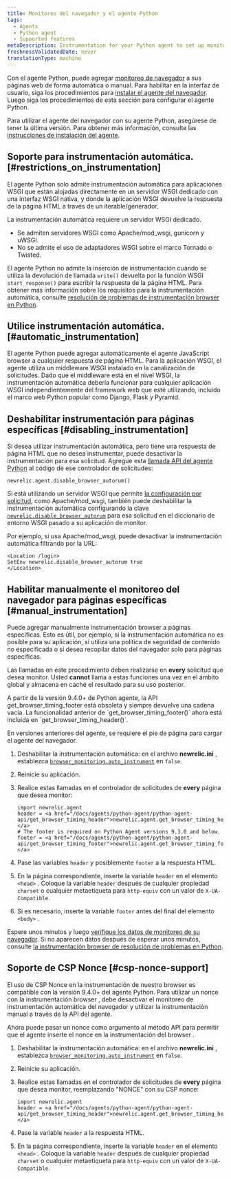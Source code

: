 ```yaml
---
title: Monitoreo del navegador y el agente Python
tags:
  - Agents
  - Python agent
  - Supported features
metaDescription: Instrumentation for your Python agent to set up monitoring with browser instrumentation.
freshnessValidatedDate: never
translationType: machine
---
```


Con el agente Python, puede agregar [monitoreo de navegador](/docs/browser/new-relic-browser/getting-started/introduction-new-relic-browser) a sus páginas web de forma automática o manual. Para habilitar <InlinePopover type="browser"/>en la interfaz de usuario, siga los procedimientos para [instalar el agente del navegador](/docs/browser/new-relic-browser/installation/install-new-relic-browser-agent). Luego siga los procedimientos de esta sección para configurar el agente Python.

Para utilizar el agente del navegador con su agente Python, asegúrese de tener la última versión. Para obtener más información, consulte las [instrucciones de instalación del agente](/docs/agents/python-agent/installation-and-configuration/python-agent-installation).

## Soporte para instrumentación automática. [#restrictions_on_instrumentation]

El agente Python solo admite instrumentación automática para aplicaciones WSGI que están alojadas directamente en un servidor WSGI dedicado con una interfaz WSGI nativa, y donde la aplicación WSGI devuelve la respuesta de la página HTML a través de un iterable/generador.

La instrumentación automática requiere un servidor WSGI dedicado.

* Se admiten servidores WSGI como Apache/mod_wsgi, gunicorn y uWSGI.
* No se admite el uso de adaptadores WSGI sobre el marco Tornado o Twisted.

El agente Python no admite la inserción de instrumentación cuando se utiliza la devolución de llamada `write()` devuelta por la función WSGI `start_response()` para escribir la respuesta de la página HTML. Para obtener más información sobre los requisitos para la instrumentación automática, consulte [resolución de problemas de instrumentación browser en Python](/docs/agents/python-agent/troubleshooting/troubleshooting-page-load-timing-python).

## Utilice instrumentación automática. [#automatic_instrumentation]

El agente Python puede agregar automáticamente el agente JavaScript browser a cualquier respuesta de página HTML. Para la aplicación WSGI, el agente utiliza un middleware WSGI instalado en la canalización de solicitudes. Dado que el middleware está en el nivel WSGI, la instrumentación automática debería funcionar para cualquier aplicación WSGI independientemente del framework web que esté utilizando, incluido el marco web Python popular como Django, Flask y Pyramid.

## Deshabilitar instrumentación para páginas específicas [#disabling_instrumentation]

Si desea utilizar instrumentación automática, pero tiene una respuesta de página HTML que no desea instrumentar, puede desactivar la instrumentación para esa solicitud. Agregue esta [llamada API del agente Python](/docs/agents/python-agent/installation-configuration/python-agent-configuration#disable_browser_autorum) al código de ese controlador de solicitudes:

```
newrelic.agent.disable_browser_autorum()
```

Si está utilizando un servidor WSGI que permite [la configuración por solicitud](/docs/agents/python-agent/installation-configuration/python-agent-configuration#per-request-configuration), como Apache/mod_wsgi, también puede deshabilitar la instrumentación automática configurando la clave [`newrelic.disable_browser_autorum`](/docs/agents/python-agent/installation-configuration/python-agent-configuration#disable_browser_autorum) para esa solicitud en el diccionario de entorno WSGI pasado a su aplicación de monitor.

Por ejemplo, si usa Apache/mod_wsgi, puede desactivar la instrumentación automática filtrando por la URL:

```
<Location /login>
SetEnv newrelic.disable_browser_autorum true
</Location>
```

## Habilitar manualmente el monitoreo del navegador para páginas específicas [#manual_instrumentation]

Puede agregar manualmente instrumentación browser a páginas específicas. Esto es útil, por ejemplo, si la instrumentación automática no es posible para su aplicación, si utiliza una política de seguridad de contenido no especificada o si desea recopilar datos del navegador solo para páginas específicas.

Las llamadas en este procedimiento deben realizarse en <DNT>**every**</DNT> solicitud que desea monitor. Usted <DNT>**cannot**</DNT> llama a estas funciones una vez en el ámbito global y almacena en caché el resultado para su uso posterior.

<Callout variant="important">
  A partir de la versión 9.4.0+ de Python agente, la API get_browser_timing_footer está obsoleta y siempre devuelve una cadena vacía. La funcionalidad anterior de `get_browser_timing_footer()` ahora está incluida en `get_browser_timing_header()`.

  En versiones anteriores del agente, se requiere el pie de página para cargar el agente del navegador.
</Callout>

1. Deshabilitar la instrumentación automática: en el archivo <DNT>**newrelic.ini**</DNT> , establezca [`browser_monitoring.auto_instrument`](/docs/agents/python-agent/installation-configuration/python-agent-configuration#browser-auto) en `false`.

2. Reinicie su aplicación.

3. Realice estas llamadas en el controlador de solicitudes de <DNT>**every**</DNT> página que desea monitor:

   ```
   import newrelic.agent
   header = <a href="/docs/agents/python-agent/python-agent-api/get_browser_timing_header">newrelic.agent.get_browser_timing_header()</a>
   # The footer is required on Python Agent versions 9.3.0 and below.
   footer = <a href="/docs/agents/python-agent/python-agent-api/get_browser_timing_footer">newrelic.agent.get_browser_timing_footer()</a>
   ```

4. Pase las variables `header` y posiblemente `footer` a la respuesta HTML.

5. En la página correspondiente, inserte la variable `header` en el elemento `<head>` . Coloque la variable `header` después de cualquier propiedad `charset` o cualquier metaetiqueta para `http-equiv` con un valor de `X-UA-Compatible`.

6. Si es necesario, inserte la variable `footer` antes del final del elemento `<body>` .

Espere unos minutos y luego [verifique los datos de monitoreo de su navegador](/docs/browser/new-relic-browser/getting-started/browser-overview-website-performance-glance). Si no aparecen datos después de esperar unos minutos, consulte [la instrumentación browser de resolución de problemas en Python](/docs/agents/python-agent/troubleshooting/troubleshooting-page-load-timing-python).

## Soporte de CSP Nonce [#csp-nonce-support]

El uso de CSP Nonce en la instrumentación de nuestro browser es compatible con la versión 9.4.0+ del agente Python. Para utilizar un nonce con la instrumentación browser , debe desactivar el monitoreo de instrumentación automática del navegador y utilizar la instrumentación manual a través de la API del agente.

Ahora puede pasar un nonce como argumento al método API para permitir que el agente inserte el nonce en la instrumentación del browser .

1. Deshabilitar la instrumentación automática: en el archivo <DNT>**newrelic.ini**</DNT> , establezca [`browser_monitoring.auto_instrument`](/docs/agents/python-agent/installation-configuration/python-agent-configuration#browser-auto) en `false`.

2. Reinicie su aplicación.

3. Realice estas llamadas en el controlador de solicitudes de <DNT>**every**</DNT> página que desea monitor, reemplazando "NONCE" con su CSP nonce:

   ```
   import newrelic.agent
   header = <a href="/docs/agents/python-agent/python-agent-api/get_browser_timing_header">newrelic.agent.get_browser_timing_header("NONCE")</a>
   ```

4. Pase la variable `header` a la respuesta HTML.

5. En la página correspondiente, inserte la variable `header` en el elemento `<head>` . Coloque la variable `header` después de cualquier propiedad `charset` o cualquier metaetiqueta para `http-equiv` con un valor de `X-UA-Compatible`.
